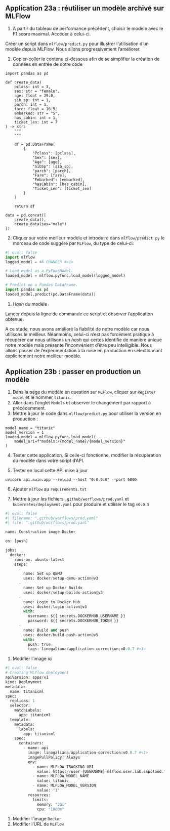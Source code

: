 ::: {.callout-tip}
## Application 23a : réutiliser un modèle archivé sur MLFlow

1. A partir du tableau de performance précédent,
choisir le modèle avec le F1 score maximal. 
Accéder à celui-ci.

Créer un script dans `mlflow/predict.py` pour
illustrer l'utilisation d'un modèle
depuis MLFlow. Nous allons progressivement l'améliorer. 

1. Copier-coller le
contenu ci-dessous
afin de se simplifier la création de données en entrée
de notre code

```.python
import pandas as pd

def create_data(
    pclass: int = 3,
    sex: str = "female",
    age: float = 29.0,
    sib_sp: int = 1,
    parch: int = 1,
    fare: float = 16.5,
    embarked: str = "S",
    has_cabin: int = 1,
    ticket_len: int = 7
) -> str:
    """
    """

    df = pd.DataFrame(
        {
            "Pclass": [pclass],
            "Sex": [sex],
            "Age": [age],
            "SibSp": [sib_sp],
            "parch": [parch],
            "Fare": [fare],
            "Embarked": [embarked],
            "hasCabin": [has_cabin],
            "Ticket_Len": [ticket_len] 
        }
    )

    return df

data = pd.concat([
    create_data(),
    create_data(sex="male")
])
```

2. Cliquer sur votre meilleur modèle et introduire dans `mlflow/predict.py` 
le morceau de code suggéré
par `MLFlow`, du type de celui-ci:

```python
#| eval: false
import mlflow
logged_model = #A CHANGER #<1>

# Load model as a PyFuncModel.
loaded_model = mlflow.pyfunc.load_model(logged_model)

# Predict on a Pandas DataFrame.
import pandas as pd
loaded_model.predict(pd.DataFrame(data))
```
1. _Hash_ du modèle

Lancer depuis la ligne de commande ce script et observer l'application obtenue. 

:::

A ce stade, nous avons amélioré la fiabilité de notre modèle car
nous utilisons le meilleur. Néanmoins, celui-ci 
n'est pas forcément pratique à récupérer car nous utilisons
un _hash_ qui certes identifie de manière unique notre modèle
mais présente l'inconvénient d'être peu intelligible.
Nous allons passer de l'expérimentation à la mise
en production en sélectionnant explicitement notre meilleur modèle.  

::: {.callout-tip}
## Application 23b : passer en production un modèle

1. Dans la page du modèle en question sur `MLFlow`, cliquer sur `Register model`
et le nommer `titanic`. 
2. Aller dans l'onglet `Models` et observer le changement par rapport à précédemment. 
3. Mettre à jour le code dans `mlflow/predict.py` pour utiliser la version en 
production :

```.python
model_name = "titanic"
model_version = 1
loaded_model = mlflow.pyfunc.load_model(
    model_uri=f"models:/{model_name}/{model_version}"
)
```

4. Tester cette application. Si celle-ci fonctionne,
modifier la récupération du modèle dans votre script d'API. 

5. Tester en local cette API mise à jour

```.shell
uvicorn api.main:app --reload --host "0.0.0.0" --port 5000
```

6. Ajouter `mlflow` au `requirements.txt`

7. Mettre à jour
les fichiers `.github/worflows/prod.yaml` et `kubernetes/deployment.yaml`
pour produire et utiliser le tag `v0.0.5`

```python
#| eval: false
#| filename: ".github/worflows/prod.yaml"
#| file: ".github/worflows/prod.yaml"

name: Construction image Docker

on: [push]

jobs:
  docker:
    runs-on: ubuntu-latest
    steps:
      -
        name: Set up QEMU
        uses: docker/setup-qemu-action@v3
      -
        name: Set up Docker Buildx
        uses: docker/setup-buildx-action@v3
      -
        name: Login to Docker Hub
        uses: docker/login-action@v3
        with:
          username: ${{ secrets.DOCKERHUB_USERNAME }}
          password: ${{ secrets.DOCKERHUB_TOKEN }}
      -
        name: Build and push
        uses: docker/build-push-action@v5
        with:
          push: true
          tags: linogaliana/application-correction:v0.0.7 #<1>
```
1. Modifier l'image ici


```python
#| eval: false
# Creating MLflow deployment
apiVersion: apps/v1
kind: Deployment
metadata:
  name: titanicml
spec:
  replicas: 1
  selector:
    matchLabels:
      app: titanicml
  template:
    metadata:
      labels:
        app: titanicml
    spec:
      containers:
        - name: api
          image: linogaliana/application-correction:v0.0.7 #<1>
          imagePullPolicy: Always
          env:
            - name: MLFLOW_TRACKING_URI
              value: https://user-{USERNAME}-mlflow.user.lab.sspcloud.fr #<2>
            - name: MLFLOW_MODEL_NAME
              value: titanic
            - name: MLFLOW_MODEL_VERSION
              value: "1"
          resources:
            limits:
              memory: "2Gi"
              cpu: "1000m"
```
1. Modifier l'image `Docker`
2. Modifier l'URL de `MLFlow`

:::


